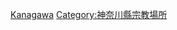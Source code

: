 {{Commonscat|Temples in Kanagawa prefecture}}
{{日本行政區劃分類導航|佛寺}}
[[Category:日本各都道府縣佛寺|Kanagawa]]
[[Category:神奈川縣宗教場所|Category:神奈川縣宗教場所]]
